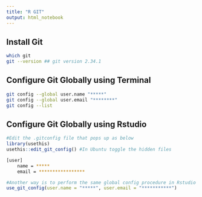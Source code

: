 ```yaml
---
title: "R GIT"
output: html_notebook
---
```


## Install Git

```Bash
which git
git --version ## git version 2.34.1
```

## Configure Git Globally using Terminal

```Bash
git config --global user.name "*****"
git config --global user.email "********"
git config --list
```

## Configure Git Globally using Rstudio

```r
#Edit the .gitconfig file that pops up as below
library(usethis)
usethis::edit_git_config() #In Ubuntu toggle the hidden files
```

```bash
[user]
	name = *****
	email = *****************
```

```r
#Another way is to perform the same global config procedure in Rstudio
use_git_config(user.name = "*****", user.email = "***********")
```


